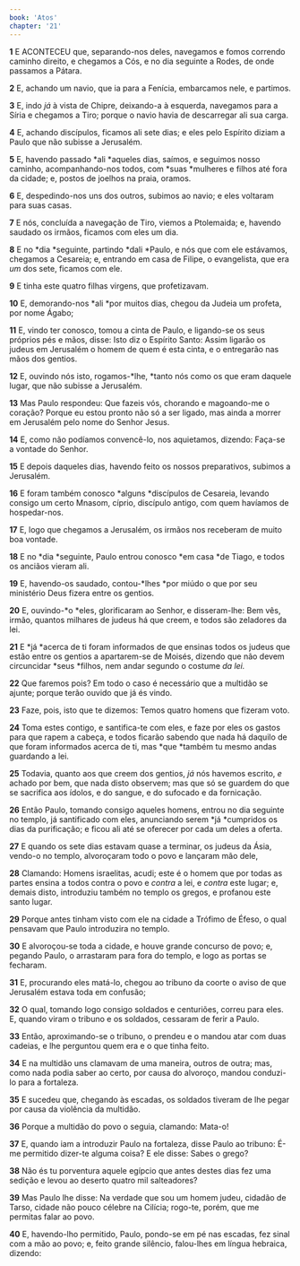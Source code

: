 ```yaml
---
book: 'Atos'
chapter: '21'
---
```


**1** E ACONTECEU que, separando-nos deles, navegamos e fomos correndo caminho direito, e chegamos a Cós, e no dia seguinte a Rodes, de onde passamos a Pátara.

**2** E, achando um navio, que ia para a Fenícia, embarcamos nele, e partimos.

**3** E, indo _já_ à vista de Chipre, deixando-a à esquerda, navegamos para a Síria e chegamos a Tiro; porque o navio havia de descarregar ali sua carga.

**4** E, achando discípulos, ficamos ali sete dias; e eles pelo Espírito diziam a Paulo que não subisse a Jerusalém.

**5** E, havendo passado *ali *aqueles dias, saímos, e seguimos nosso caminho, acompanhando-nos todos, com *suas *mulheres e filhos até fora da cidade; e, postos de joelhos na praia, oramos.

**6** E, despedindo-nos uns dos outros, subimos ao navio; e eles voltaram para suas casas.

**7** E nós, concluída a navegação de Tiro, viemos a Ptolemaida; e, havendo saudado os irmãos, ficamos com eles um dia.

**8** E no *dia *seguinte, partindo *dali *Paulo, e nós que com ele estávamos, chegamos a Cesareia; e, entrando em casa de Filipe, o evangelista, que era _um_ dos sete, ficamos com ele.

**9** E tinha este quatro filhas virgens, que profetizavam.

**10** E, demorando-nos *ali *por muitos dias, chegou da Judeia um profeta, por nome Ágabo;

**11** E, vindo ter conosco, tomou a cinta de Paulo, e ligando-se os seus próprios pés e mãos, disse: Isto diz o Espírito Santo: Assim ligarão os judeus em Jerusalém o homem de quem é esta cinta, e o entregarão nas mãos dos gentios.

**12** E, ouvindo nós isto, rogamos-*lhe, *tanto nós como os que eram daquele lugar, que não subisse a Jerusalém.

**13** Mas Paulo respondeu: Que fazeis vós, chorando e magoando-me o coração? Porque eu estou pronto não só a ser ligado, mas ainda a morrer em Jerusalém pelo nome do Senhor Jesus.

**14** E, como não podíamos convencê-lo, nos aquietamos, dizendo: Faça-se a vontade do Senhor.

**15** E depois daqueles dias, havendo feito os nossos preparativos, subimos a Jerusalém.

**16** E foram também conosco *alguns *discípulos de Cesareia, levando consigo um certo Mnasom, cíprio, discípulo antigo, com quem havíamos de hospedar-nos.

**17** E, logo que chegamos a Jerusalém, os irmãos nos receberam de muito boa vontade.

**18** E no *dia *seguinte, Paulo entrou conosco *em casa *de Tiago, e todos os anciãos vieram ali.

**19** E, havendo-os saudado, contou-*lhes *por miúdo o que por seu ministério Deus fizera entre os gentios.

**20** E, ouvindo-*o *eles, glorificaram ao Senhor, e disseram-lhe: Bem vês, irmão, quantos milhares de judeus há que creem, e todos são zeladores da lei.

**21** E *já *acerca de ti foram informados de que ensinas todos os judeus que estão entre os gentios a apartarem-se de Moisés, dizendo que não devem circuncidar *seus *filhos, nem andar segundo o costume _da lei._

**22** Que faremos pois? Em todo o caso é necessário que a multidão se ajunte; porque terão ouvido que já és vindo.

**23** Faze, pois, isto que te dizemos: Temos quatro homens que fizeram voto.

**24** Toma estes contigo, e santifica-te com eles, e faze por eles os gastos para que rapem a cabeça, e todos ficarão sabendo que nada há daquilo de que foram informados acerca de ti, mas *que *também tu mesmo andas guardando a lei.

**25** Todavia, quanto aos que creem dos gentios, _já_ nós havemos escrito, _e_ achado por bem, que nada disto observem; mas que só se guardem do que se sacrifica aos ídolos, e do sangue, e do sufocado e da fornicação.

**26** Então Paulo, tomando consigo aqueles homens, entrou no dia seguinte no templo, já santificado com eles, anunciando serem *já *cumpridos os dias da purificação; e ficou ali até se oferecer por cada um deles a oferta.

**27** E quando os sete dias estavam quase a terminar, os judeus da Ásia, vendo-o no templo, alvoroçaram todo o povo e lançaram mão dele,

**28** Clamando: Homens israelitas, acudi; este é o homem que por todas as partes ensina a todos contra o povo e _contra_ a lei, e _contra_ este lugar; e, demais disto, introduziu também no templo os gregos, e profanou este santo lugar.

**29** Porque antes tinham visto com ele na cidade a Trófimo de Éfeso, o qual pensavam que Paulo introduzira no templo.

**30** E alvoroçou-se toda a cidade, e houve grande concurso de povo; e, pegando Paulo, o arrastaram para fora do templo, e logo as portas se fecharam.

**31** E, procurando eles matá-lo, chegou ao tribuno da coorte o aviso de que Jerusalém estava toda em confusão;

**32** O qual, tomando logo consigo soldados e centuriões, correu para eles. E, quando viram o tribuno e os soldados, cessaram de ferir a Paulo.

**33** Então, aproximando-se o tribuno, o prendeu e o mandou atar com duas cadeias, e lhe perguntou quem era e o que tinha feito.

**34** E na multidão uns clamavam de uma maneira, outros de outra; mas, como nada podia saber ao certo, por causa do alvoroço, mandou conduzi-lo para a fortaleza.

**35** E sucedeu que, chegando às escadas, os soldados tiveram de lhe pegar por causa da violência da multidão.

**36** Porque a multidão do povo o seguia, clamando: Mata-o!

**37** E, quando iam a introduzir Paulo na fortaleza, disse Paulo ao tribuno: É-me permitido dizer-te alguma coisa? E ele disse: Sabes o grego?

**38** Não és tu porventura aquele egípcio que antes destes dias fez uma sedição e levou ao deserto quatro mil salteadores?

**39** Mas Paulo lhe disse: Na verdade que sou um homem judeu, cidadão de Tarso, cidade não pouco célebre na Cilícia; rogo-te, porém, que me permitas falar ao povo.

**40** E, havendo-lho permitido, Paulo, pondo-se em pé nas escadas, fez sinal com a mão ao povo; e, feito grande silêncio, falou-lhes em língua hebraica, dizendo:

